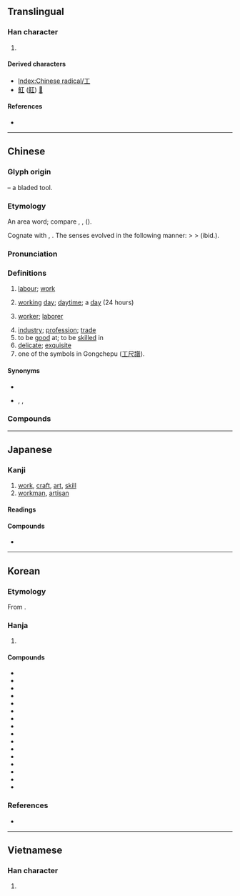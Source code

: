 {{also|エ|ㆲ|Appendix:Variations of "i"|uni=auto}}
{{character info}}
==Translingual==
{{stroke order|type=animate}}

===Han character===
{{Han char|rn=48|rad=工|as=00|sn=3|four=10100|canj=MLM|ids=⿱一丄,⿱丅一}}

# {{mul-kangxi radical-def}}

====Derived characters====
* [[Index:Chinese radical/工]]
* [[魟]] ([[𫚉]]) [[𢖷]]

====References====
* {{Han ref|kx=0325.010|dkj=08714|dj=0626.020|hdz=10410.060|uh=5DE5|ud=24037|bh=A475|bd=42101}}

----

==Chinese==
{{zh-forms|alt=𠜝,㠪,𢀚,𢒅,㣉,𢒄}}

===Glyph origin===
{{Han etym}}
{{liushu|p}} – a bladed tool.

===Etymology===
An area word; compare {{cog|my|ခိုင်း||to order or ask someone to do something}}, {{cog|omx|kloñ|tr=kloɲ|t=to work}}, {{cog|omx|klon|tr=klon|t=to have charge of cultivation}} ({{zh-ref|Schuessler, 2007}}).

Cognate with {{och-l|功|merit; achievement}}, {{och-l|攻|to attack}}. The senses evolved in the following manner: {{zh-l|*工|work artisan}} > {{zh-l|*功|merit; achievement}} > {{zh-l|*攻|to attack}} (ibid.).

===Pronunciation===
{{zh-pron
|m=gōng
|ma=Zh-gōng.oga
|m-s=
|dg=гун1
|c=gung1
|c-t=
|g=gung1
|h=pfs=kûng;gd=gung1
|j=gung1
|mb=gó̤ng
|md=gĕ̤ng/gŭng
|md_note=gĕ̤ng - vernacular; gŭng - literary
|mn=kong/kang/tw,xm,zz:khang
|mn_note=kong - literary; kang - vernacular; khang - vernacular (in {{zh-l|*工課}})
|mn-t=gang1/gong1
|mn-t_note=gong1 - one of the symbols in Gongchepu
|w=1kon
|x=gong1
|mc=y
|oc=y
|cat=n
}}

===Definitions===
{{zh-hanzi}}

# [[labour]]; [[work]] {{zh-mw|c:份}}
#: {{zh-x|工作|work}}
#: {{zh-x|你 失業\失 咗 失業\業 咁 耐，仲 唔 快 啲 搵 返 份 工！|It's been one month since you lost your job; you need to find a new job soon!|C|ref={{l|zh||開放詞典}} [Kaifang Cidian]}}
# {{lb|zh|Min Bei|Min Dong|Min Nan}} [[working]] [[day]]; [[daytime]]; a [[day]] (24 hours)
# [[worker]]; [[laborer]]
#: {{zh-x|工人|worker, laborer}}
#: {{zh-x|陶瓷工|potter}}
# [[industry]]; [[profession]]; [[trade]]
# to be [[good]] at; to be [[skilled]] in
# [[delicate]]; [[exquisite]]
# one of the symbols in Gongchepu ([[工尺譜]]).

====Synonyms====
* {{sense|time period}}
{{zh-dial|天}}
* {{sense|work}} {{zh-l|活}}, {{zh-l|事}}, {{zh-l|工作}}

===Compounds===
{{zh-der|hide_pron=1|一工兒|上工|下工|交工|人工|代工|件工|做工|停工|偷工減料|傭工|共工|兵工|冶工|冷加工|出工|刀鑷工|分工|分工整合|刻工|剃工|加工|加工區|加工品|動工|勞工|包工|包工連鎖|包身工|化工|半工半讀|同工同酬|同工異曲|同工異調|名工|員工|唱工|圖工|圬工|坌工|城工|壩工|士農工商|壯工|夜工|大工|大工告成|天工|天工開物|女工|奴工|學徒工|完工|宗工|射工|小工|工事|工人|工件|工作|工傷|工價|工兵|工具|工力|工力悉敵|工務局|工匠|工區|工友|工商|工地|工地秀|工場|工場動員|工夫|工女|工字鋼|工學|工學院|工寮|工專|工尺|工尺字|工尺譜|工巧|工師|工廠|工役|工徒|工心計|工房|工拙|工效|工整|工料|工時|工會|工期|工本|工本費|工本飯米|工架|工棚|工業|工楷|工模|工正|工段|工潮|工率|工用|工研院|工碼兒|工礦|工科|工程|工種|工竣|工筆|工筆畫|工細|工緻|工致|工薪|工藝|工蜂|工蟻|工課|工讀|工讀生|工資|工賑|工農兵|工運|工部|工錢|工間操|工關|工頭|工顧錢|工食|工齡|巧奪天工|巧工|師工|幫工|底工|彈性工時|復工|德言工貌|志工|忙工|怠工|情詞易工|手工|打工|技工|捆工|攬工|收工|放工|政工|散工|施工|日工|曠工|替工|木工|杜工部|校工|構工|樂工|模板工|機工|櫛工|櫛髮工|欽工|歇工|武工|水工|水電工|河工|泥工|泥水工|減工偷料|漆工|潛盾工法|火工道人|焊工|熱加工|熱工學|營工|牧工|特工|玉工|理工|異曲同工|畫工|畫工兒|百工|監工|督工|短工|石工|磨洋工|礦工|社工|社會分工|神工妙力|神工鬼力|神工鬼斧|窮工極巧|窮而後工|窯工|竣工|童工|竹工|篙工|粗工|精工|紙工|細工|經濟罷工|編工|縫工|繡工|纊工|罷工|羊工|美工|義工|考工令|考工記|職工|背工|能工巧匠|臣工|臨時工|興工|舵工|船工|良工|良工心苦|苦工|華工|蠶工|衣工|試工|變形工時|起工|趁工|趕工|蹻工|車工|軍工|農工|金工|針工|鉋工|鉗工|銑工|鍛工|鐵工|鑄工|長工|開工|陶瓷工|險工|雇工|雙職工|雜工|雨工|零工|電工|養工處|馬工枚速|高工|髹工|鬼工|鬼斧神工|鳩工|鳩工庀材|人工心臟|工礦炸藥|工程師|人工海鹽|工程進度|工作抽樣|工業服務|勞工問題|工業區|地下工作|交通工程|勞工福利|人工蝸牛|工業團體|工作簡化|人工降雨|工作權|工業連鎖|人工受孕|工作分析|保稅工廠|工作天|最低工資|塑性加工|工廠布置|工業用水|小工藝|公路工程|地下工廠|加工業|勞工管理|人工氣腹|工業權|人因工程|工業城|工業政策|工商社會|工廠工業|工商黃頁|工作圖|兵工廠|工業社會|工作經驗|工藝美術|塑膠工業|工業用圖|工程分析|工業港|工作午餐|性工作者|人工氣胸|工作母機|工夫茶|工藝學|人工受精|人工免疫|工作船|建築工程|勞工運動|人工流產|人工成本|人工植牙|工作抽查|勞工政策|土木工程|工程塑膠|平均工資|工業區位|工程兵|工藝雜流|工藝教育|工藝品|工程隊|工程師節|工程力學|人工呼吸|工業體系|工業設計|工業經濟|工業節|工業病|工業廢汙|工業工程|工業局|工業園區|工業國家|工業化|工業動員|工業分類|工廠衛生|工廠法|工尺字兒|工商業|工具鋼|工具機|工具工程|工作證|工作網|工作目標|工作狂|工作物|工作條件|工作日|工作方案|工作單|人工閱卷|勞工立法|募資工具|工程浩大|工業活動|工程設計|人工色素|工作契約|工作服|工作室|人工島|工作坊|大陸勞工|工作倫理|下工夫|工人運動|工業中毒|夕陽工業|工作小組|工作站|基本工資|基礎工程|五小工業|工礦檢查|人工魚礁|工程測量|工具書|外籍勞工|人工繁殖|工作臺|半刻工夫|做工夫|化學工業|勞工團體|人工血液|不多工夫|分工合作|工業革命|交通工具|勞工教育|工商階級|人工養殖|人工冬眠|勞工法庭|人工智慧|手工業|教育工學|沒工夫|抓工夫|田野工作|沒得工夫|知識工程|板金工作|水利工程|民間工藝|生產工具|生物工程|死工夫|捷運工程|手工藝|木材工業|手工藝品|社會工作|拉鏈工程|琉璃工藝|機械工業|石化工業|白領勞工|產業工人|用工夫|環境工程|特種工藝|灌溉工程|泰國勞工|水磨工夫|生態工程|有工夫|排水工程|遺傳工程|職工學校|閒工夫|衛生工程|計時工資|鬍子工程|鑲嵌工藝|計件工資|造船工業|重工業|美工指導|纖維工業|鋼鐵工業|金屬工藝|航太工業|護坡工程|系統工程|食品工業|電腦美工|運輸工具|道路工程|鐵工廠|表面工夫|輕工業|資訊工業|賣工夫|農產加工|航空工程|職業工會|湖工|工程大|見工}}

----

==Japanese==

===Kanji===
{{ja-kanji|grade=2|rs=工00}}

# [[work]], [[craft]], [[art]], [[skill]]
# [[workman]], [[artisan]]

====Readings====
{{ja-readings
|goon=く
|kanon=こう
|kun=たくみ-, つかさ-, わざ-
}}

====Compounds====
* {{ja-r|陶%工|とう%こう}}

----

==Korean==

===Etymology===
From {{der|ko|ltc|-}} {{ltc-l|工|id=1}}. {{hanja-hunmong|고ᇰ|kwong|人類#중03B}}

===Hanja===
{{ko-hanja-search}}
{{ko-hanja|장인|공}}

# {{hanja form of|공|master [[craftsman]]; master [[artisan]]}}

====Compounds====
{{der-top4|Compounds}}
* {{ko-l|가공|加工}}
* {{ko-l|공구|工具}}
* {{ko-l|공단|工團}}
* {{ko-l|공방|工房}}
* {{ko-l|공부|工夫}}
* {{ko-l|공사|工事}}
* {{ko-l|공업|工業}}
* {{ko-l|공예|工藝}}
* {{ko-l|공작|工作}}
* {{ko-l|공장|工場}}
* {{ko-l|공학|工學}}
* {{ko-l|목공|木工}}
* {{ko-l|사공|[[沙工]]/[[砂工]]}}
* {{ko-l|인공|人工}}
* {{ko-l|준공|竣工}}
* {{ko-l|공정|工程}}
{{der-bottom}}

===References===
* {{R:hanjadoc|2946}}

----

==Vietnamese==

===Han character===
{{vi-hantu|[[công]], [[cong]], [[côông]], [[gồng]], [[trong]], [[cung]]|rs=工00}}

# {{rfdef|vi|sort=工00}}

[[Category:CJKV radicals| ]]